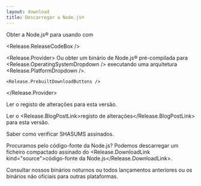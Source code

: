 ```yaml
---
layout: download
title: Descarregar a Node.js®
---
```


<section>
  Obter a Node.js® <Release.VersionDropdown /> para <Release.OperatingSystemDropdown /> usando <Release.InstallationMethodDropdown /> com <Release.PackageManagerDropdown />

<Release.ReleaseCodeBox />

  <Release.Provider>
    Ou obter um binário de Node.js® pré-compilada para <Release.OperatingSystemDropdown /> executando uma arquitetura <Release.PlatformDropdown />.

    <Release.PrebuiltDownloadButtons />

  </Release.Provider>
</section>

<section>
  Ler o <Release.ChangelogLink>registo de alterações</Release.ChangelogLink> para esta versão.

Ler o <Release.BlogPostLink>registo de alterações</Release.BlogPostLink> para esta versão.

Saber como <LinkWithArrow href="https://github.com/nodejs/node#verifying-binaries">verificar</LinkWithArrow> SHASUMS assinados.

Procuramos pelo código-fonte da Node.js? Podemos descarregar um ficheiro compactado assinado do <Release.DownloadLink kind="source">código-fonte da Node.js</Release.DownloadLink>.

Consultar nossos binários <LinkWithArrow href="https://nodejs.org/download/nightly/">noturnos</LinkWithArrow> ou todos <LinkWithArrow href="https://nodejs.org/download/release/">lançamentos anteriores</LinkWithArrow> ou os binários <LinkWithArrow href="https://unofficial-builds.nodejs.org/download/">não oficiais</LinkWithArrow> para outras plataformas.

</section>
